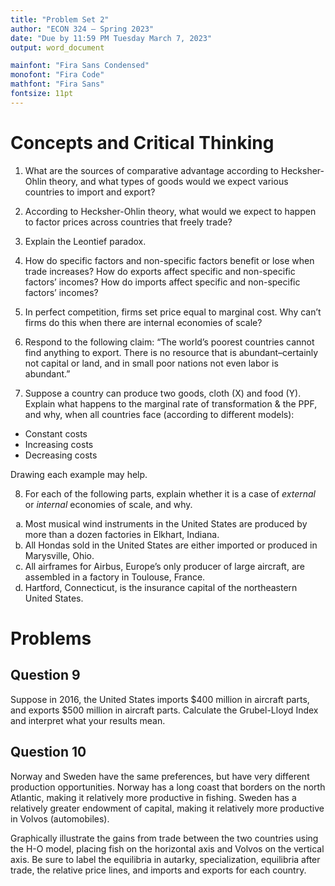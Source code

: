 ```yaml
---
title: "Problem Set 2"
author: "ECON 324 — Spring 2023"
date: "Due by 11:59 PM Tuesday March 7, 2023"
output: word_document

mainfont: "Fira Sans Condensed"
monofont: "Fira Code"
mathfont: "Fira Sans"
fontsize: 11pt
---
```


# Concepts and Critical Thinking

1. What are the sources of comparative advantage according to Hecksher-Ohlin theory, and what types of goods would we expect various countries to import and export?

\vspace{3in}

2. According to Hecksher-Ohlin theory, what would we expect to happen to factor prices across countries that freely trade?

\clearpage

3. Explain the Leontief paradox.

\vspace{3in}

4. How do specific factors and non-specific factors benefit or lose when trade increases? How do exports affect specific and non-specific factors' incomes? How do imports affect specific and non-specific factors' incomes?

\clearpage

5. In perfect competition, firms set price equal to marginal cost. Why can't firms do this when there are internal economies of scale?

\vspace{3in}

6. Respond to the following claim: “The world's poorest countries cannot find anything to export. There is no resource that is abundant--certainly not capital or land, and in small poor nations not even labor is abundant.”

\clearpage

7. Suppose a country can produce two goods, cloth (X) and food (Y). Explain what happens to the marginal rate of transformation & the PPF, and why, when all countries face (according to different models):

- Constant costs
- Increasing costs
- Decreasing costs

Drawing each example may help.

\clearpage

8. For each of the following parts, explain whether it is a case of *external* or *internal* economies of scale, and why.

a. Most musical wind instruments in the United States are produced by more than a dozen factories in Elkhart, Indiana.
b. All Hondas sold in the United States are either imported or produced in Marysville, Ohio.
c. All airframes for Airbus, Europe’s only producer of large aircraft, are assembled in a factory in Toulouse, France.
d. Hartford, Connecticut, is the insurance capital of the northeastern United States.

# Problems

## Question 9

Suppose in 2016, the United States imports $400 million in aircraft parts, and exports $500 million in aircraft parts. Calculate the Grubel-Lloyd Index and interpret what your results mean. 

\clearpage


## Question 10

Norway and Sweden have the same preferences, but have very different production opportunities. Norway has a long coast that borders on the north Atlantic, making it relatively more productive in fishing. Sweden has a relatively greater endowment of capital, making it relatively more productive in Volvos (automobiles). 

Graphically illustrate the gains from trade between the two countries using the H-O model, placing fish on the horizontal axis and Volvos on the vertical axis. Be sure to label the equilibria in autarky, specialization, equilibria after trade, the relative price lines, and imports and exports for each country. 